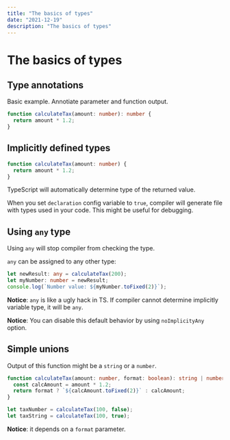 ```yaml
---
title: "The basics of types"
date: "2021-12-19"
description: "The basics of types"
---
```


# The basics of types

## Type annotations

Basic example. Annotiate parameter and function output.

```ts
function calculateTax(amount: number): number {
  return amount * 1.2;
}
```

## Implicitly defined types

```ts
function calculateTax(amount: number) {
  return amount * 1.2;
}
```

TypeScript will automatically determine type of the returned value.

When you set `declaration` config variable to `true`, compiler will generate file with types used in your code. This might be useful for debugging.

## Using `any` type

Using `any` will stop compiler from checking the type.

`any` can be assigned to any other type:

```ts
let newResult: any = calculateTax(200);
let myNumber: number = newResult;
console.log(`Number value: ${myNumber.toFixed(2)}`);
```

**Notice**: `any` is like a ugly hack in TS. If compiler cannot determine implicitly variable type, it will be `any`.

**Notice**: You can disable this default behavior by using `noImplicityAny` option.

## Simple unions

Output of this function might be a `string` or a `number`.

```ts
function calculateTax(amount: number, format: boolean): string | number {
  const calcAmount = amount * 1.2;
  return format ? `${calcAmount.toFixed(2)}` : calcAmount;
}

let taxNumber = calculateTax(100, false);
let taxString = calculateTax(100, true);
```

**Notice**: it depends on a `format` parameter.
